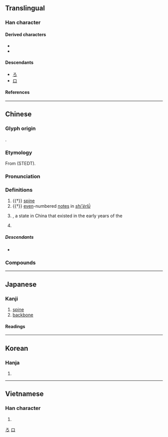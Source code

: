 {{also|吕}}
{{character info}}
{{character info|0xf980}}
==Translingual==
{{stroke order|strokes=7}}

===Han character===
{{Han char|rn=30|rad=口|as=04|sn=7|four=60600|canj=RHR|ids=⿳口丿口}}

====Derived characters====
*{{l|mul|[[侶]], [[𠴊]], [[𡋿]], [[㛎]], [[𢙲]], [[𤞪]], [[𨹬]], [[𨓐]], [[梠]], [[𣨕]], [[𥆻]], [[𥓅]], [[𥺓]], [[絽]], [[𠒦]], [[躳]], [[𡳎]], [[鋁]], [[𤀗]], [[𥖓]]}}
*{{l|mul|[[𠭤]], [[𥖕]], [[𤳧]], [[𡄀]], [[宮]], [[𡱶]], [[莒]], [[営]], [[筥]], [[營]], [[麿]], [[閭]]}}

====Descendants====
* [[ろ]]
* [[ロ]]

====References====
{{Han ref|kx=0181.030|dkj=03386|dj=0398.080|hdz=10577.120|uh=5442}}
{{Han ref|uh=F980}}

[[Category:Han characters from which hiragana were derived|ろ]]
[[Category:Han characters from which katakana were derived|ロ]]

----

==Chinese==
{{zh-forms|s=吕|alt=膂-spine,膐-spine}}

===Glyph origin===
{{Han etym}}
{{liushu|p}}.

===Etymology===
From {{inh|zh|sit-pro|*g-ra-t||bone}} (STEDT).

===Pronunciation===
{{zh-pron
|m=lǚ
|m-s=nü3
|c=leoi5
|c-t=lui4
|g=
|h=pfs=lî;gd=li1
|j=
|mb=lṳ̌
|md=lṳ̄
|mn=xm,tp,mg,hc,tc:lū/qz,lk:lǐr/zz,kh,tn,yl:lī/sx,km,hc:līr/xm:lú/qz:lír/zz,ly:lí
|mn_note=lū/lǐr/lī/līr - vernacular; lú/lír/lí - literary
|mn-t=le6
|w=3li,3ly
|w_note=3li - vernacular; 3ly - literary
|x=
|mc=y
|oc=y
|cat=n,pn
}}

===Definitions===
{{zh-hanzi}}

# {{†}} {{lb|zh|anatomy}} [[spine]]
# {{†}} {{lb|zh|music}} [[even]]-numbered [[note]]s in ''[[w:Shí-èr-lǜ|shí'èrlǜ]]''
# {{w|Lü (state)|Lü}}, a state in China that existed in the early years of the {{w|Spring and Autumn Period}}
# {{surname|zh}}
#: {{zh-x|^呂 ^布|{{w|Lü Bu|'''Lü''' Bu}} (Chinese military general and warlord who lived during the late Eastern Han dynasty)}}

=====Descendants=====
* {{desc|bor=1|en|Lu|Lü|Lui|Lv|Lyu|Loo}}

===Compounds===
{{zh-der|呂宋|呂祖|呂劇|呂蒙|呂相|六呂|中呂|南呂|大呂|伊呂|呂覽|小呂|律呂|音呂|呂寨|呂公枕|呂洞賓|呂梁山|呂蒙正|呂氏春秋|呂安題鳳|律呂正義|九鼎大呂|黃鐘大呂|知音諳呂|呂梁:[[Lüliang]]}}

----

==Japanese==

===Kanji===
{{ja-kanji|grade=c|rs=口04}}

# [[spine]]
# [[backbone]]

====Readings====
{{ja-readings
|goon=ろ
|kanon=りょ
|kun=せぼね-
|nanori=おと, とも, なが
}}

----

==Korean==

===Hanja===
{{ko-hanja|려}}

# {{rfdef|ko|sort=口04}}

----

==Vietnamese==

===Han character===
{{vi-readings|reading=[[lã]], [[lả]], [[lỡ]], [[lử]], [[lữa]], [[rả]], [[rứa]], [[trả]], [[trở]], [[lớ]], [[lở]], [[lữ]]|rs=口04}}

# {{rfdef|vi|sort=口04}}